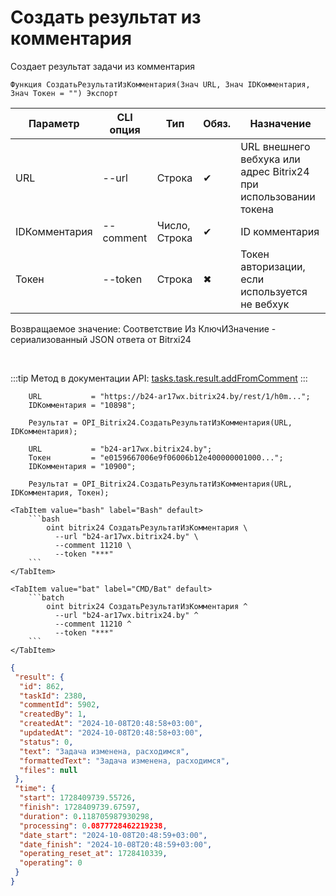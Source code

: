﻿---
sidebar_position: 7
---


# Создать результат из комментария
 Создает результат задачи из комментария



`Функция СоздатьРезультатИзКомментария(Знач URL, Знач IDКомментария, Знач Токен = "") Экспорт`

  | Параметр | CLI опция | Тип | Обяз. | Назначение |
  |-|-|-|-|-|
  | URL | --url | Строка | &#x2714; | URL внешнего вебхука или адрес Bitrix24 при использовании токена |
  | IDКомментария | --comment | Число, Строка | &#x2714; | ID комментария |
  | Токен | --token | Строка | &#x2716; | Токен авторизации, если используется не вебхук |

  
  Возвращаемое значение:   Соответствие Из КлючИЗначение - сериализованный JSON ответа от Bitrxi24

<br/>

:::tip
Метод в документации API: [tasks.task.result.addFromComment](https://dev.1c-bitrix.ru/rest_help/tasks/task/tasks/tasks_task_result_addFromComment.php)
:::
<br/>



```bsl title="Пример использования для 1С:Предприятие/OneScript"
    URL           = "https://b24-ar17wx.bitrix24.by/rest/1/h0m...";
    IDКомментария = "10898";

    Результат = OPI_Bitrix24.СоздатьРезультатИзКомментария(URL, IDКомментария);

    URL           = "b24-ar17wx.bitrix24.by";
    Токен         = "e0159667006e9f06006b12e400000001000...";
    IDКомментария = "10900";

    Результат = OPI_Bitrix24.СоздатьРезультатИзКомментария(URL, IDКомментария, Токен);
```
    

 <Tabs>
  
    <TabItem value="bash" label="Bash" default>
        ```bash
            oint bitrix24 СоздатьРезультатИзКомментария \
              --url "b24-ar17wx.bitrix24.by" \
              --comment 11210 \
              --token "***"
        ```
    </TabItem>
  
    <TabItem value="bat" label="CMD/Bat" default>
        ```batch
            oint bitrix24 СоздатьРезультатИзКомментария ^
              --url "b24-ar17wx.bitrix24.by" ^
              --comment 11210 ^
              --token "***"
        ```
    </TabItem>
</Tabs>


```json title="Результат"
{
 "result": {
  "id": 862,
  "taskId": 2380,
  "commentId": 5902,
  "createdBy": 1,
  "createdAt": "2024-10-08T20:48:58+03:00",
  "updatedAt": "2024-10-08T20:48:58+03:00",
  "status": 0,
  "text": "Задача изменена, расходимся",
  "formattedText": "Задача изменена, расходимся",
  "files": null
 },
 "time": {
  "start": 1728409739.55726,
  "finish": 1728409739.67597,
  "duration": 0.118705987930298,
  "processing": 0.0877728462219238,
  "date_start": "2024-10-08T20:48:59+03:00",
  "date_finish": "2024-10-08T20:48:59+03:00",
  "operating_reset_at": 1728410339,
  "operating": 0
 }
}
```
